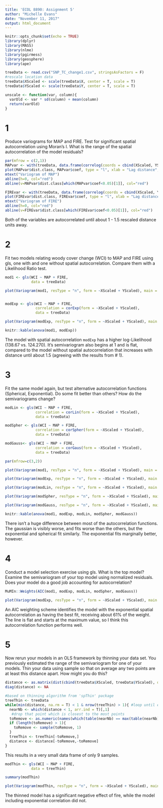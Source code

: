 ```yaml
---
title: 'ECOL 8890: Assignment 5'
author: "Michelle Evans"
date: "November 11, 2017"
output: html_document
---
```


```r
knitr::opts_chunk$set(echo = TRUE)
library(dplyr)
library(MASS)
library(nlme)
library(pgirmess)
library(geosphere)
library(ape)
```


```r
treeData <- read.csv("SNP_TC_change1.csv", stringsAsFactors = F)
#rescale location data
treeData$XScaled <- scale(treeData$X, center = T, scale = T)
treeData$YScaled <- scale(treeData$Y, center = T, scale = T)
```

```r
unscale <- function(var, column){
  varOld <- var * sd(column) + mean(column)
  return(varOld)
}
```


# 1

Produce variograms for MAP and FIRE. Test for significant spatial autocorrelation using Moran’s I. What is the range of the spatial autocorrelation of the model residuals?

```r
par(mfrow = c(2,1))
MAPvar <- with(treeData, data.frame(correlog(coords = cbind(XScaled, YScaled), z = MAP, method = "Moran")))
plot(MAPvar$dist.class, MAPvar$coef, type = "l", xlab = "Lag distance", ylab = "Moran I")
mtext("Variogram of MAP")
abline(h=0, col="red")
abline(v=MAPvar$dist.class[which(MAPvar$coef<0.05)[1]], col="red")

FIREvar <- with(treeData, data.frame(correlog(coords = cbind(XScaled, YScaled), z = FIRE, method = "Moran")))
plot(FIREvar$dist.class, FIREvar$coef, type = "l", xlab = "Lag distance", ylab = "Moran I")
mtext("Variogram of FIRE")
abline(h=0, col="red")
abline(v=FIREvar$dist.class[which(FIREvar$coef<0.05)[1]], col="red")
```

Both of the variables are autocorrelated until about 1 - 1.5 rescaled distance units away.

# 2

Fit two models relating woody cover change (WCI) to MAP and FIRE using gls, one with and one without spatial autocorrelation. Compare them with a Likelihood Ratio test.

```r
mod1 <- gls(WCI ~ MAP + FIRE,
            data = treeData)

plot(Variogram(mod1, resType = "n", form = ~XScaled + YScaled), main = "No Autocorrelation")


modExp <- gls(WCI ~ MAP + FIRE,
              correlation = corExp(form = ~XScaled + YScaled),
              data = treeData)

plot(Variogram(modExp, resType = "n", form = ~XScaled + YScaled), main = "Exponential")

knitr::kable(anova(mod1, modExp))
```

The model with spatial autocorrelation `modExp` has a higher log-Likelihood (138.67 vs. 124.270). It's semivariogram also begins at 1 and is flat, compared to the model without spatial autocorrelation that increases with distance until about 1.5 (agreeing with the results from # 1).

# 3

Fit the same model again, but test alternative autocorrelation functions (Spherical, Exponential). Do some fit better than others? How do the semivariograms change?

```r
modLin <- gls(WCI ~ MAP + FIRE,
              correlation = corLin(form = ~XScaled + YScaled),
              data = treeData)

modSpher <- gls(WCI ~ MAP + FIRE,
              correlation = corSpher(form = ~XScaled + YScaled),
              data = treeData)

modGauss<- gls(WCI ~ MAP + FIRE,
              correlation = corGaus(form = ~XScaled + YScaled),
              data = treeData)

```

```r
par(mfrow=c(3,2))

plot(Variogram(mod1, resType = "n", form = ~XScaled + YScaled), main = "No Autocorrelation")

plot(Variogram(modExp, resType = "n", form = ~XScaled + YScaled), main = "Exponential")

plot(Variogram(modLin, resType = "n", form = ~XScaled + YScaled), main = "Linear")

plot(Variogram(modSpher, resType = "n", form = ~XScaled + YScaled), main = "Spherical")

plot(Variogram(modGauss, resType = "n", form = ~XScaled + YScaled), main = "Gaussian")

```

```r
knitr::kable(anova(mod1, modExp, modLin, modSpher, modGauss))
```

There isn't a huge difference between most of the autocorrelation functions. The gaussian is visibly worse, and fits worse than the others, but the exponential and spherical fit similarly. The exponential fits marginally better, however.

# 4 

Conduct a model selection exercise using gls. What is the top model? Examine the semivariogram of your top model using normalized residuals. Does your model do a good job accounting for autocorrelation?

```r
MuMIn::Weights(AIC(mod1, modExp, modLin, modSpher, modGauss))

plot(Variogram(modExp, resType = "n", form = ~XScaled + YScaled), main = "Exponential")
```

An AIC weighting scheme identifies the model with the exponential spatial autocorrelation as having the best fit, receiving about 61% of the weight. The line is flat and starts at the maximum value, so I think this autocorrelation function performs well.

# 5

Now rerun your models in an OLS framework by thinning your data set. You previously estimated the range of the semivariogram for one of your models. Thin your data using sample so that on average any two points are at least this distance apart. How might you do this?

```r

distance <- as.matrix(dist(cbind(treeData$XScaled, treeData$YScaled), diag = T))
diag(distance) <- NA

#based on thinning algorithm from 'spThin' package
treeThin <- treeData
while(min(distance, na.rm = T) < 1 & nrow(treeThin) > 1){ #loop until each one is gone
  nearNb <- which(distance < 1, arr.ind = T)[,1]
   #drop that point which is closest to the most points
  toRemove <- as.numeric(names(which(table(nearNb) == max(table(nearNb)))))
  if (length(toRemove) > 1){
    toRemove <- sample(toRemove, 1)
  }
  treeThin <- treeThin[-toRemove,]
  distance <- distance[-toRemove,-toRemove]
}  
```

This results in a very small data frame of only 9 samples.

```r
modThin <- gls(WCI ~ MAP + FIRE,
            data = treeThin)

summary(modThin)

plot(Variogram(modThin, resType = "n", form = ~XScaled + YScaled), main = "Thinned Model")
```

The thinned model has a significant negative effect of fire, while the model including exponential correlation did not.